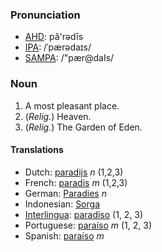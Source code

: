 ===Pronunciation===
*[[w:AHD|AHD]]: pă'rədīs
*[[w:IPA|IPA]]: /ˈpærədaɪs/
*[[w:SAMPA|SAMPA]]: /"pær@daIs/

=== Noun ===
# A most pleasant place.
# (''Relig.'') Heaven.
# (''Relig.'') The Garden of Eden.

==== Translations ====
*Dutch: [[paradijs]] ''n'' (1,2,3)
*French: [[paradis]] ''m'' (1,2,3)
*German: [[Paradies]] ''n''
*Indonesian: [[Sorga]]<!-- should this be capitalized? -->
*[[Interlingua]]: [[paradiso]] (1, 2, 3)
*Portuguese: [[paraíso]] ''m'' (1, 2, 3)
*Spanish: [[paraíso]] ''m''
